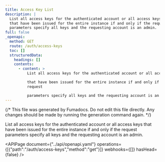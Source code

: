 ```yaml
---
title: Access Key List
description: |
  List all access keys for the authenticated account or all access keys
  that have been issued for the entire instance if and only if the request
  parameters specify all keys and the requesting account is an admin.
full: false
_openapi:
  method: GET
  route: /auth/access-keys
  toc: []
  structuredData:
    headings: []
    contents:
      - content: >
          List all access keys for the authenticated account or all access keys

          that have been issued for the entire instance if and only if the
          request

          parameters specify all keys and the requesting account is an admin.
---
```


{/* This file was generated by Fumadocs. Do not edit this file directly. Any changes should be made by running the generation command again. */}

List all access keys for the authenticated account or all access keys
that have been issued for the entire instance if and only if the request
parameters specify all keys and the requesting account is an admin.


<APIPage document={"../api/openapi.yaml"} operations={[{"path":"/auth/access-keys","method":"get"}]} webhooks={[]} hasHead={false} />